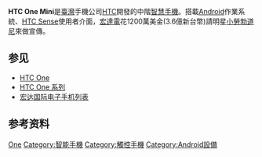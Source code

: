 {{roughtranslation|time=2019-10-22}}
{{Infobox Mobile
| name          = HTC One Mini
| image         =HTC One mini.jpg
| imagesize     =
| caption       =
| manufacturer  = [[宏达国际电子|宏达国际电子]]
| series        = [[HTC_One_(系列)|HTC One]]
| released      = 2013年8月
| discontinued  =
| predecessor   = [[HTC_One_S|HTC One S]]
| successor     = [[HTC_One_Mini_2|HTC One Mini 2]]
| related       = [[HTC_One_(M7)|HTC One (M7)]]<br>[[HTC_One_Max|HTC One Max]]
| form          = 直板手机
| size          = {{convert|132|mm|in|abbr=on}} 长 <br >{{convert|63.2|mm|in|abbr=on}} 宽 <br >{{convert|9.25|mm|in|abbr=on}} 厚
| weight        = {{convert|122|g|oz|1|abbr=on}}
| os            = [[Android|Android]] 4.2.2
| soc           = [[Qualcomm|Qualcomm]] [[Snapdragon_(system_on_chip)|Snapdragon]] 400 MSM8930AA<ref>{{cite web |last=Wang |first=Abigail |url=http://www.pcmag.com/article2/0,2817,2422227,00.asp |title=HTC One vs. HTC One Mini: Specs Compared | News & Opinion |publisher=PCMag.com |date=2013-07-24 |accessdate=2013-07-30 |archive-date=2013-07-27 |archive-url=https://web.archive.org/web/20130727055610/http://www.pcmag.com/article2/0,2817,2422227,00.asp |dead-url=no }}</ref>
| cpu           = 1.4 GHz dual-core [[Krait_(CPU)|Krait 300]]
| gpu           = [[Adreno|Adreno]] 305
| memory        = 1 GB [[random-access_memory|RAM]]
| storage       = 16 GB
| memory_card   = None
| battery       = 1,800 mAh [[Lithium_polymer_battery|Li-Po]]
| input         =
| display       = {{convert|4.3|in|mm|abbr=on}} Super LCD 2 with [[Subpixel|RGB matrix]] <br >720×1280p [[pixel|pixel]]s 16:9 Aspect ratio) (341 [[pixel_density|ppi]]) <br >[[Corning_Inc.|Corning]] [[Gorilla_Glass#Gorilla_Glass_3.0|Gorilla Glass 3.0]]
| ext_display   =
| rear_camera   = 4-megapixel, 2.0 μm camera with [[auto_focus|auto focus]], UltraPixel [[Back-illuminated_sensor|BSI]] [[image_sensor|image sensor]], smart LED flash, F2.0 aperture, 28 mm lens, dedicated imaging chip, continuous shooting<br>
1080p HD video recording, video stabilization, slow motion video capture (768 × 432 pixels), HDR video recording
| front_camera  = 1.6-megapixel front camera (720p for recording and video chat)
| media_formats = .aac, .amr, .ogg, .m4a, .mid, .mp3, .wav, .wma, .3gp, .3g2, .mp4, .wmv (Windows Media Video 9), .avi
| ringtone      =
| connectivity  =[[Wi-Fi|Wi-Fi]]: [[IEEE_802.11|802.11]] [[IEEE_802.11a-1999|a]]/[[IEEE_802.11b-1999|b]]/[[IEEE_802.11g-2003|g]]/[[IEEE_802.11n-2009|n]] (2.4/5 Ghz)<br />[[GPS|GPS]] & [[GLONASS|GLONASS]]<br />[[Bluetooth|Bluetooth]] [[Bluetooth_4.0|4.0]] with [[apt-X|apt-X]]<br > [[Digital_Living_Network_Alliance|DLNA]] <br /> [[Wi-Fi_Direct|Wi-Fi Direct]] <br /> [[Miracast|Miracast]]<br /> [[Wi-Fi_Hotspot|Wi-Fi Hotspot]] <br /> [[Universal_Serial_Bus|USB]] 2.0 (Micro-B Port, USB charging) <br> 3.5 millimetres (0.14 in) [[TRS_connector|TRRS]]
| other         = [[Accelerometer|Accelerometer]], gyroscope, [[magnetometer|digital compass]], [[proximity_sensor|proximity sensor]], [[ambient_light_sensor|ambient light sensor]]
| references    = <ref>{{cite web |url=http://www.gsmarena.com/htc_one_mini-5505.php |title=HTC One mini - Full phone specifications |publisher=Gsmarena.com |date= |accessdate=2013-07-30 |archive-date=2013-07-23 |archive-url=https://web.archive.org/web/20130723035528/http://www.gsmarena.com/htc_one_mini-5505.php |dead-url=no }}</ref><ref>{{cite web |url=http://www.htc.com/www/smartphones/htc-one-mini/#specs |title=HTC One mini Overview - HTC Smartphones |publisher=HTC |date= |accessdate=2013-07-30 |archive-date=2013-11-10 |archive-url=https://web.archive.org/web/20131110161526/http://www.htc.com/www/smartphones/htc-one-mini/#specs |dead-url=no }}</ref>
}}

'''HTC One Mini'''是[[臺灣|臺灣]]手機公司[[HTC|HTC]]開發的中階[[智慧手機|智慧手機]]。搭載[[Android|Android]]作業系統、[[HTC_Sense|HTC Sense]]使用者介面，[[宏達電|宏達電]]花1200萬美金(3.6億新台幣)請明星[[小勞勃道尼|小勞勃道尼]]來做宣傳。

== 参见 ==
* [[HTC_One_(手机)|HTC One]]
* [[HTC_One_(系列)|HTC One 系列]]
* [[宏达国际电子手机列表|宏达国际电子手机列表]]

== 参考资料 ==
{{Reflist|30em}}

{{HTC Phones A Series}}

[[Category:宏達電手機|One]]
[[Category:智能手機|Category:智能手機]]
[[Category:觸控手機|Category:觸控手機]]
[[Category:Android設備|Category:Android設備]]
